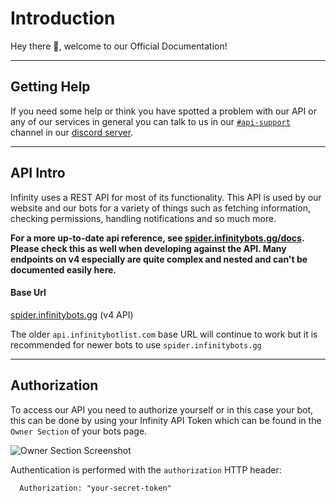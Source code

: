 # Introduction

Hey there 👋, welcome to our Official Documentation!

---

## Getting Help

If you need some help or think you have spotted a problem with our API or any of our services in general you can talk to us in our
[`#api-support`](https://discord.com/channels/758641373074423808/826363644295643136) channel in our [discord server](https://infinitybots.gg/redirect/discord).

---

## API Intro

Infinity uses a REST API for most of its functionality. This API is used by our website and our bots for a variety of things such as
fetching information, checking permissions, handling notifications and so much more.

**For a more up-to-date api reference, see [spider.infinitybots.gg/docs](https://spider.infinitybotlist.com). Please check this as well when developing against the API. Many endpoints on v4 especially are quite complex and nested and can't be documented easily here.**

#### Base Url

[spider.infinitybots.gg](https://spider.infinitybots.gg) (v4 API)

The older `api.infinitybotlist.com` base URL will continue to work but it is recommended for newer bots to use `spider.infinitybots.gg`

---

## Authorization

To access our API you need to authorize yourself or in this case your bot, this can be done by using your Infinity API Token which can be found in the `Owner Section` of your bots page.

![Owner Section Screenshot](https://media.discordapp.net/attachments/832011830238248961/871632845821591562/image0.png)

Authentication is performed with the `authorization` HTTP header:

```
  Authorization: "your-secret-token"
```